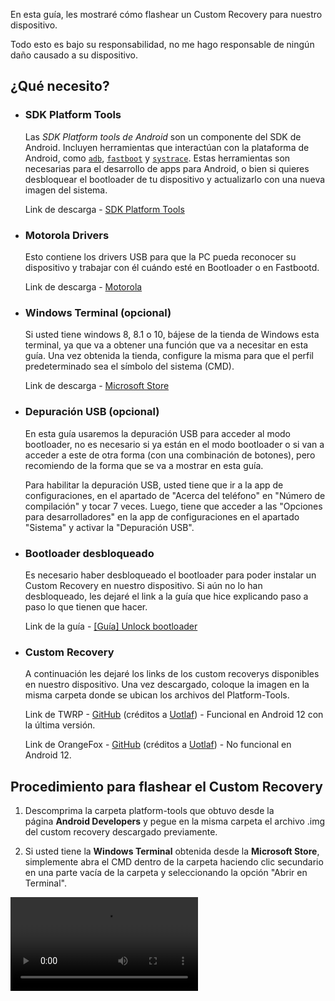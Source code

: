 
<Head
	title="[Guía] Flash Custom Recovery"
	description="Guía para flashear un Custom Recovery en el dispositivo Motorola One Fusion | Astro"
	ogUrl="https://syoker.vercel.app/es/blog/motorolaonefusion/guide-flash-custom-recovery"
	ogTitle="[Guía] Flash Custom Recovery"
	ogDescription="Guía para flashear un Custom Recovery en el dispositivo Motorola One Fusion | Astro"
	ogImage="https://raw.githubusercontent.com/Syoker/personal-website/main/public/img/banner-flashcustomrecovery.png"
/>

En esta guía, les mostraré cómo flashear un Custom Recovery para nuestro dispositivo.

Todo esto es bajo su responsabilidad, no me hago responsable de ningún daño causado a su dispositivo.

## **¿Qué necesito?**

- ### **SDK Platform Tools**
    
    Las *SDK Platform tools de Android* son un componente del SDK de Android. Incluyen herramientas que interactúan con la plataforma de Android, como <code><a href="https://developer.android.com/studio/command-line/adb">adb</a></code>, <code><a href="https://android.googlesource.com/platform/system/core/+/master/fastboot/#fastboot">fastboot</a></code> y <code><a href="https://developer.android.com/topic/performance/tracing/command-line">systrace</a></code>. Estas herramientas son necesarias para el desarrollo de apps para Android, o bien si quieres desbloquear el bootloader de tu dispositivo y actualizarlo con una nueva imagen del sistema.

  	Link de descarga - [SDK Platform Tools](https://developer.android.com/studio/releases/platform-tools)
    
- ### **Motorola Drivers**
    
    Esto contiene los drivers USB para que la PC pueda reconocer su dispositivo y trabajar con él cuándo esté en Bootloader o en Fastbootd.
    
    Link de descarga - [Motorola](https://motorola-global-es-latam.custhelp.com/app/answers/detail/a_id/89882)
    
- ### **Windows Terminal (opcional)**
    
    Si usted tiene windows 8, 8.1 o 10, bájese de la tienda de Windows esta terminal, ya que va a obtener una función que va a necesitar en esta guía. Una vez obtenida la tienda, configure la misma para que el perfil predeterminado sea el símbolo del sistema (CMD).
    
    Link de descarga - [Microsoft Store](https://www.microsoft.com/store/productId/9N0DX20HK701)
    
- ### **Depuración USB (opcional)**
    
    En esta guía usaremos la depuración USB para acceder al modo bootloader, no es necesario si ya están en el modo bootloader o si van a acceder a este de otra forma (con una combinación de botones), pero recomiendo de la forma que se va a mostrar en esta guía.
    
    Para habilitar la depuración USB, usted tiene que ir a la app de configuraciones, en el apartado de "Acerca del teléfono" en "Número de compilación" y tocar 7 veces. Luego, tiene que acceder a las "Opciones para desarrolladores" en la app de configuraciones en el apartado "Sistema" y activar la "Depuración USB".
    
- ### **Bootloader desbloqueado**
    
    Es necesario haber desbloqueado el bootloader para poder instalar un Custom Recovery en nuestro dispositivo. Si aún no lo han desbloqueado, les dejaré el link a la guía que hice explicando paso a paso lo que tienen que hacer.
    
    Link de la guía - [[Guía] Unlock bootloader](https://syoker.vercel.app/blog/motorolaonefusion/guide-unlock-bootloader/)
    
- ### **Custom Recovery**
    
    A continuación les dejaré los links de los custom recoverys disponibles en nuestro dispositivo. Una vez descargado, coloque la imagen en la misma carpeta donde se ubican los archivos del Platform-Tools.
    
    Link de TWRP - [GitHub](https://github.com/sdm710-motorola/android_device_motorola_astro_twrp/releases) (créditos a [Uotlaf](https://github.com/uotlaf)) - Funcional en Android 12 con la última versión.
    
    Link de OrangeFox - [GitHub](https://github.com/sdm710-motorola/android_device_motorola_astro_ofrp/releases) (créditos a [Uotlaf](https://github.com/uotlaf)) - No funcional en Android 12.
    

## **Procedimiento para flashear el Custom Recovery**

1. Descomprima la carpeta platform-tools que obtuvo desde la página **Android Developers** y pegue en la misma carpeta el archivo .img del custom recovery descargado previamente.
    

2. Si usted tiene la **Windows Terminal** obtenida desde la **Microsoft Store**, simplemente abra el CMD dentro de la carpeta haciendo clic secundario en una parte vacía de la carpeta y seleccionando la opción "Abrir en Terminal".
    
<Video src="/video/opencommandprompt.mp4" />

	Si usted no tiene la **Windows Terminal**, dentro de la carpeta en un espacio vacío haga shift+clic secundario y seleccione la opción "Abrir la ventana de PowerShell aquí", escriba `cmd` dentro de la ventana y presione enter.

<Video src="/video/openwindowspowershell.mp4" />

3. Conecte el dispositivo a la PC, escriba en el CMD `adb devices` (el teléfono tiene que estar encendido para que este comando funcione, en el caso de que ya esté en bootloader, escriba `fastboot devices`) y presione enter. Si la consola no le devuelve
    
    ```bash
    List of devices   attached
    ZE222BZWFF        device
    ```
    
    entonces asegúrese de que tenga conectado bien el dispositivo, o haya activado la depuración USB.
    
4. Ahora reinicie al bootloader (si es que no está en él) con `adb reboot bootloader` o con la combinación de teclas "volumen - y power" (tiene que mantener presionado estos botones hasta que aparezca la pantalla del bootloader).
    
    De cualquier forma, esto accederá al bootloader, el mismo tiene una pantalla con texto y el robot de Android acostado con una tapa abierta.
    
5. Una vez dentro del bootloader, flashee el recovery en ambas particiones del dispositivo con:

	```bash
	fastboot flash recovery_a "customrecovery.img"
	fastboot flash recovery_b "customrecovery.img"
	```

	Donde "customrecovery.img" es el nombre del archivo del recovery, va sin las comillas y con el ".img".
    
6. Ahora reinicie al recovery con `fastboot reboot recovery` y listo, ya estará en el recovery.

Aprovechando que ya tiene el recovery, haga copia de seguridad de las carpetas EFS, Modem y Persist y guardela en una tarjeta micro SD o en la computadora, ya que le servirá si por algún motivo pierda el IMEI.

![Copia de seguridad del IMEI](/img/guide-imeibackup.png)

Si tienen alguna duda, pasen por el grupo de Telegram de nuestro dispositivo [Motorola One Fusion | Español™](https://t.me/MotorolaOneFusionES).
